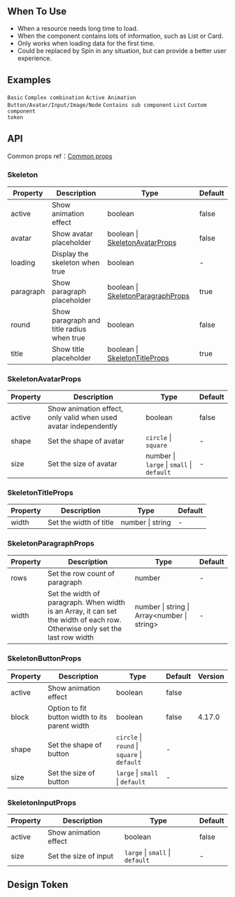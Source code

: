 

<Meta of={SkeletonStories} />

        
## When To Use

- When a resource needs long time to load.
- When the component contains lots of information, such as List or Card.
- Only works when loading data for the first time.
- Could be replaced by Spin in any situation, but can provide a better user experience.

## Examples

<code src="./demo/basic.tsx">Basic</code>
<code src="./demo/complex.tsx">Complex combination</code>
<code src="./demo/active.tsx">Active Animation</code>
<code src="./demo/element.tsx">Button/Avatar/Input/Image/Node</code>
<code src="./demo/children.tsx">Contains sub component</code>
<code src="./demo/list.tsx">List</code>
<code src="./demo/componentToken.tsx" debug>Custom component token</code>

## API

Common props ref：[Common props](/docs/react/common-props)

### Skeleton

| Property | Description | Type | Default |
| --- | --- | --- | --- |
| active | Show animation effect | boolean | false |
| avatar | Show avatar placeholder | boolean \| [SkeletonAvatarProps](#skeletonavatarprops) | false |
| loading | Display the skeleton when true | boolean | - |
| paragraph | Show paragraph placeholder | boolean \| [SkeletonParagraphProps](#skeletonparagraphprops) | true |
| round | Show paragraph and title radius when true | boolean | false |
| title | Show title placeholder | boolean \| [SkeletonTitleProps](#skeletontitleprops) | true |

### SkeletonAvatarProps

| Property | Description | Type | Default |
| --- | --- | --- | --- |
| active | Show animation effect, only valid when used avatar independently | boolean | false |
| shape | Set the shape of avatar | `circle` \| `square` | - |
| size | Set the size of avatar | number \| `large` \| `small` \| `default` | - |

### SkeletonTitleProps

| Property | Description            | Type             | Default |
| -------- | ---------------------- | ---------------- | ------- |
| width    | Set the width of title | number \| string | -       |

### SkeletonParagraphProps

| Property | Description | Type | Default |
| --- | --- | --- | --- |
| rows | Set the row count of paragraph | number | - |
| width | Set the width of paragraph. When width is an Array, it can set the width of each row. Otherwise only set the last row width | number \| string \| Array&lt;number \| string> | - |

### SkeletonButtonProps

| Property | Description | Type | Default | Version |
| --- | --- | --- | --- | --- |
| active | Show animation effect | boolean | false |  |
| block | Option to fit button width to its parent width | boolean | false | 4.17.0 |
| shape | Set the shape of button | `circle` \| `round` \| `square` \| `default` | - |  |
| size | Set the size of button | `large` \| `small` \| `default` | - |  |

### SkeletonInputProps

| Property | Description           | Type                            | Default |
| -------- | --------------------- | ------------------------------- | ------- |
| active   | Show animation effect | boolean                         | false   |
| size     | Set the size of input | `large` \| `small` \| `default` | -       |

## Design Token

``` <ComponentTokenTable component="Skeleton"></ComponentTokenTable>


